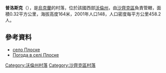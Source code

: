 {{coord|51|27|26|N|24|0|56|E|scale:30000|display=title}}

'''普洛斯克'''（{{lang-uk|Плоске}}），是[[烏克蘭|烏克蘭]]的村落，位於該國西部[[沃倫州|沃倫州]]，由[[沙齊克區|沙齊克區]]負責管轄，面積0.32平方公里，海拔高度164米，2001年人口148，人口密度每平方公里458.2人。

==參考資料==
* [http://gska2.rada.gov.ua/pls/z7502/A005?rdat1=10.04.2009&rf7571=5032 село Плоске]{{dead link|date=2018年3月 |bot=InternetArchiveBot |fix-attempted=yes }}
* [http://weather.in.ua/ua/volynskaja/20858 Погода в селі Плоске] {{Wayback|url=http://weather.in.ua/ua/volynskaja/20858 |date=20111219101027 }}

[[Category:沃倫州村落|Category:沃倫州村落]]
[[Category:沙齊克區村落|Category:沙齊克區村落]]


{{Volyn-geo-stub}}
